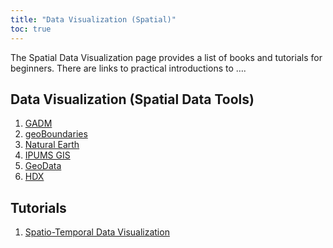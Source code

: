 ```yaml
---
title: "Data Visualization (Spatial)"
toc: true
---
```


The Spatial Data Visualization page provides a list of books and tutorials for beginners. There are links to practical introductions to ....

## Data Visualization (Spatial Data Tools)

1)  [GADM](https://gadm.org/)
2)  [geoBoundaries](https://www.geoboundaries.org/)
3)  [Natural Earth](https://www.naturalearthdata.com/)
4)  [IPUMS GIS](https://international.ipums.org/international/gis.shtml)
5)  [GeoData](https://geodata.state.gov/geonetwork/srv/eng/catalog.search#/home)
6)  [HDX](https://data.humdata.org/)

## Tutorials

1) [Spatio-Temporal Data Visualization](https://medium.com/@samvardhanvishnoi2026/spatio-temporal-data-visualization-my-top-3-techniques-by-experience-4b92113b97ea)

